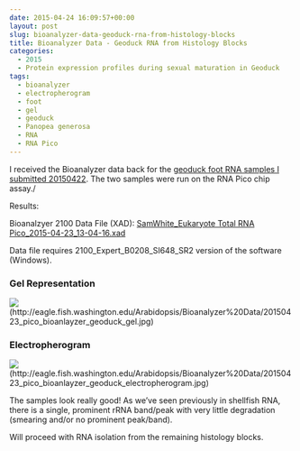 ```yaml
---
date: 2015-04-24 16:09:57+00:00
layout: post
slug: bioanalyzer-data-geoduck-rna-from-histology-blocks
title: Bioanalyzer Data - Geoduck RNA from Histology Blocks
categories:
  - 2015
  - Protein expression profiles during sexual maturation in Geoduck
tags:
  - bioanalyzer
  - electropherogram
  - foot
  - gel
  - geoduck
  - Panopea generosa
  - RNA
  - RNA Pico
---
```


I received the Bioanalyzer data back for the [geoduck foot RNA samples I submitted 20150422](https://robertslab.github.io/sams-notebook/posts/2015-04-22-bioanalyzer-submission-geoduck-rna-from-histology-blocks/). The two samples were run on the RNA Pico chip assay./



Results:

Bioanalzyer 2100 Data File (XAD): [SamWhite_Eukaryote Total RNA Pico_2015-04-23_13-04-16.xad](https://eagle.fish.washington.edu/Arabidopsis/Bioanalyzer%20Data/SamWhite_Eukaryote%20Total%20RNA%20Pico_2015-04-23_13-04-16.xad)

Data file requires 2100_Expert_B0208_SI648_SR2 version of the software (Windows).



### Gel Representation



![](https://eagle.fish.washington.edu/Arabidopsis/Bioanalyzer%20Data/20150423_pico_bioanlayzer_geoduck_gel.jpg)(http://eagle.fish.washington.edu/Arabidopsis/Bioanalyzer%20Data/20150423_pico_bioanlayzer_geoduck_gel.jpg)





### Electropherogram



![](https://eagle.fish.washington.edu/Arabidopsis/Bioanalyzer%20Data/20150423_pico_bioanlayzer_geoduck_electropherogram.jpg)(http://eagle.fish.washington.edu/Arabidopsis/Bioanalyzer%20Data/20150423_pico_bioanlayzer_geoduck_electropherogram.jpg)



The samples look really good! As we've seen previously in shellfish RNA, there is a single, prominent rRNA band/peak with very little degradation (smearing and/or no prominent peak/band).

Will proceed with RNA isolation from the remaining histology blocks.
